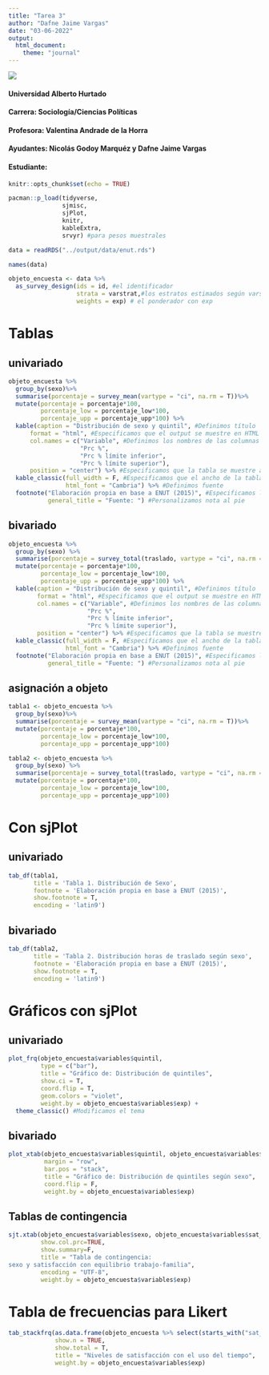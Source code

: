 ```yaml
---
title: "Tarea 3"
author: "Dafne Jaime Vargas"
date: "03-06-2022"
output: 
  html_document:
    theme: "journal"
---
```


![](https://www.uahurtado.cl//wp-images/uploads/2017/03/logo_uah.jpg) 

#### Universidad Alberto Hurtado
#### Carrera: Sociología/Ciencias Políticas
#### Profesora: Valentina Andrade de la Horra
#### Ayudantes: Nicolás Godoy Marquéz  y Dafne Jaime Vargas
#### Estudiante:


```r
knitr::opts_chunk$set(echo = TRUE)
```

```r
pacman::p_load(tidyverse,
               sjmisc, 
               sjPlot,
               knitr,
               kableExtra,
               srvyr) #para pesos muestrales
```

```r
data = readRDS("../output/data/enut.rds")
```


```r
names(data)
```


```r
objeto_encuesta <- data %>% 
  as_survey_design(ids = id, #el identificador
                   strata = varstrat,#los estratos estimados según varstrat
                   weights = exp) # el ponderador con exp
```


# Tablas 

## univariado
```r
objeto_encuesta %>% 
  group_by(sexo)%>% 
  summarise(porcentaje = survey_mean(vartype = "ci", na.rm = T))%>% 
  mutate(porcentaje = porcentaje*100,
         porcentaje_low = porcentaje_low*100,
         porcentaje_upp = porcentaje_upp*100) %>% 
  kable(caption = "Distribución de sexo y quintil", #Definimos título
      format = "html", #Especificamos que el output se muestre en HTML
      col.names = c("Variable", #Definimos los nombres de las columnas
                    "Prc %",
                    "Prc % límite inferior",
                    "Prc % límite superior"),
      position = "center") %>% #Especificamos que la tabla se muestre al centro
  kable_classic(full_width = F, #Especificamos que el ancho de la tabla no se ajuste al de la página
                html_font = "Cambria") %>% #Definimos fuente
  footnote("Elaboración propia en base a ENUT (2015)", #Especificamos la nota al pie
           general_title = "Fuente: ") #Personalizamos nota al pie
```


## bivariado

```r
objeto_encuesta %>% 
  group_by(sexo) %>% 
  summarise(porcentaje = survey_total(traslado, vartype = "ci", na.rm = T))%>% 
  mutate(porcentaje = porcentaje*100,
         porcentaje_low = porcentaje_low*100,
         porcentaje_upp = porcentaje_upp*100) %>% 
  kable(caption = "Distribución de sexo y quintil", #Definimos título
        format = "html", #Especificamos que el output se muestre en HTML
        col.names = c("Variable", #Definimos los nombres de las columnas
                      "Prc %",
                      "Prc % límite inferior",
                      "Prc % límite superior"),
        position = "center") %>% #Especificamos que la tabla se muestre al centro
  kable_classic(full_width = F, #Especificamos que el ancho de la tabla no se ajuste al de la página
                html_font = "Cambria") %>% #Definimos fuente
  footnote("Elaboración propia en base a ENUT (2015)", #Especificamos la nota al pie
           general_title = "Fuente: ") #Personalizamos nota al pie

```


## asignación a objeto

```r
tabla1 <- objeto_encuesta %>% 
  group_by(sexo)%>% 
  summarise(porcentaje = survey_mean(vartype = "ci", na.rm = T))%>% 
  mutate(porcentaje = porcentaje*100,
         porcentaje_low = porcentaje_low*100,
         porcentaje_upp = porcentaje_upp*100) 
```


```r
tabla2 <- objeto_encuesta %>% 
  group_by(sexo) %>% 
  summarise(porcentaje = survey_total(traslado, vartype = "ci", na.rm = T))%>% 
  mutate(porcentaje = porcentaje*100,
         porcentaje_low = porcentaje_low*100,
         porcentaje_upp = porcentaje_upp*100) 
```


# Con sjPlot 

## univariado

```r
tab_df(tabla1,
       title = 'Tabla 1. Distribución de Sexo',
       footnote = 'Elaboración propia en base a ENUT (2015)',
       show.footnote = T,
       encoding = 'latin9')
```


## bivariado

```r
tab_df(tabla2,
       title = 'Tabla 2. Distribución horas de traslado según sexo',
       footnote = 'Elaboración propia en base a ENUT (2015)',
       show.footnote = T,
       encoding = 'latin9')
```


# Gráficos con sjPlot 

## univariado

```r
plot_frq(objeto_encuesta$variables$quintil,
         type = c("bar"), 
         title = "Gráfico de: Distribución de quintiles", 
         show.ci = T, 
         coord.flip = T, 
         geom.colors = "violet", 
         weight.by = objeto_encuesta$variables$exp) + 
  theme_classic() #Modificamos el tema
```


## bivariado

```r
plot_xtab(objeto_encuesta$variables$quintil, objeto_encuesta$variables$sexo, 
          margin = "row", 
          bar.pos = "stack",
          title = "Gráfico de: Distribución de quintiles según sexo", 
          coord.flip = F, 
          weight.by = objeto_encuesta$variables$exp)
```



## Tablas de contingencia 
```r
sjt.xtab(objeto_encuesta$variables$sexo, objeto_encuesta$variables$sat_eq,
         show.col.prc=TRUE,
         show.summary=F, 
         title = "Tabla de contingencia:
sexo y satisfacción con equilibrio trabajo-familia",
         encoding = "UTF-8",
         weight.by = objeto_encuesta$variables$exp)
```


# Tabla de frecuencias para Likert 

```r
tab_stackfrq(as.data.frame(objeto_encuesta %>% select(starts_with("sat_"))),
             show.n = TRUE, 
             show.total = T,
             title = "Niveles de satisfacción con el uso del tiempo",  
             weight.by = objeto_encuesta$variables$exp)
```





